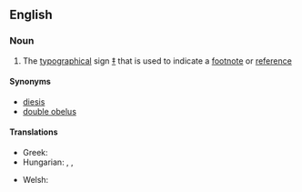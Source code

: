 ==English==

===Noun===
{{en-noun}}

# The [[typographical]] sign [[‡]] that is used to indicate a [[footnote]] or [[reference]]

====Synonyms====
* [[diesis]]
* [[double obelus]]

====Translations====
{{trans-top|the typographical sign ‡}}
* Greek: {{t|el|δίσταυρο|n}}
* Hungarian: {{t+|hu|kettős kereszt}}, {{t|hu|kettős tőr}}, {{t|hu|dupla kereszt}}
{{trans-mid}}
* Welsh: {{t|cy|bêr|m|f}}
{{trans-bottom}}